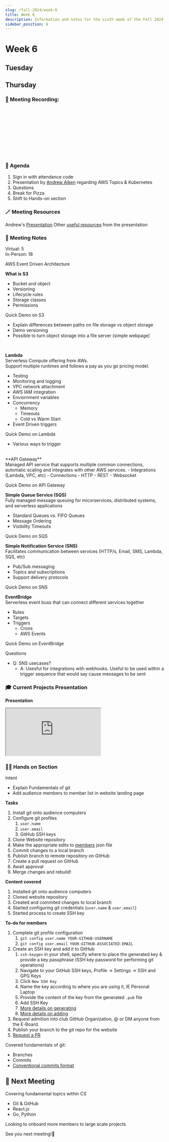 ```yaml
---
slug: /fall-2024/week-6
title: Week 6
description: Information and notes for the sixth week of the Fall 2024 semester for the UMass Lowell Cloud Computing Club.
sidebar_position: 6
---
```


# Week 6

## Tuesday

## Thursday
### 🎥 Meeting Recording:
<div class="iframe-container">
    <iframe 
        src="" 
        title="Fall 2024 Week 6" 
        frameborder="0" 
        allow="accelerometer; autoplay; clipboard-write; encrypted-media; gyroscope; picture-in-picture; web-share" 
        referrerpolicy="strict-origin-when-cross-origin" 
        allowfullscreen
        class="responsive-iframe"
        style={{
            borderRadius: '16px'
        }}
    >
    </iframe>
</div>


### 🚩 Agenda
1. Sign in with attendance code
2. Presentation by [Andrew Aiken](https://github.com/andrew-aiken) regarding AWS Topics & Kubernetes
3. Questions
4. Break for Pizza
5. Shift to Hands-on section

### 🪄 Meeting Resources
Andrew's [Presentation](https://github.com/andrew-aiken/website-ref/blob/main/aws_eventdriven/aws-event-driven.pdf)
Other [useful resources](https://github.com/andrew-aiken/website-ref/tree/main/aws_eventdriven) from the presentation

### 📓 Meeting Notes
Virtual: 5<br/>
In-Person: 18<br/>

AWS Event Driven Architecture

**What is S3** <br/>
- Bucket and object
- Versioning
- Lifecycle rules
- Storage classes
- Permissions

Quick Demo on S3
- Explain differences between paths on file storage vs object storage
- Demo versioning
- Possible to turn object storage into a file server (simple webpage)
<br/>

**Lambda** <br/>
Serverless Compute offering from AWs. <br/>
Support multiple runtimes and follows a pay as you go pricing model.
- Testing 
- Monitoring and logging
- VPC network attachment
- AWS IAM integration
- Enviornment variables
- Concurrency
    - Memory
    - Timeouts
    - Cold vs Warm Start
- Event Driven triggers

Quick Demo on Lambda
- Various ways to trigger
<br/>
**API Gateway**<br/>
Managed API service that supports multiple common connections, automatic scaling and integrates with other AWS services.
- Integrations (Lambda, VPC, etc)
- Connections
    - HTTP
    - REST
    - Websocket

Quick Demo on API Gateway

**Simple Queue Service (SQS)**<br/>
Fully managed message queuing for micorservices, distributed systems, and serverless applications
- Standard Queues vs. FIFO Queues
- Message Ordering
- Visibility Timeouts

Quick Demo on SQS

**Simple Notification Service (SNS)**<br/>
Facilitates communication between services (HTTP/s, Email, SMS, Lambda, SQS, etc)
- Pub/Sub messaging
- Topics and subscriptions
- Support delivery protocols

Quick Demo on SNS

**EventBridge**<br/>
Serverless event buss that can connect different services together
- Rules
- Targets
- Triggers
    - Crons
    - AWS Events

Quick Demo on EventBridge

Questions <br/>
- Q: SNS usecases?
    - A: Usesful for integrations with webhooks. Useful to be used within a trigger sequence that would say cause messages to be sent 

### 🎓 Current Projects Presentation
**Presentation**
<iframe src="https://studentuml.sharepoint.com/sites/UMLCloudComputingClub/_layouts/15/Doc.aspx?sourcedoc={f20302e3-9f15-4da7-aa7f-1213ef3cfbca}&amp;action=embedview&amp;wdAr=1.7777777777777777&amp;wdEaaCheck=0" 
    style={{ width: '693px', height: '476px', frameBorder: 0, borderRadius: '16px'}}>
</iframe>

### 🧑‍💻 Hands on Section
Intent
- Explain Fundamentals of git
- Add audience members to member list in website landing page 

**Tasks**
1. Install git onto audience computers
2. Configure git profiles
    1. `user.name`
    2. `user.email`
    3. GitHub SSH keys 
3. Clone Website repository
4. Make the appropriate edits to [members](https://github.com/UMLCloudComputing/UMLCloudComputing.github.io/blob/main/static/meta_data/members_meta/members.json) json file
5. Commit changes to a local branch
6. Publish branch to remote repository on GitHub
7. Create a pull request on GitHub
8. Await approval
9. Merge changes and rebuild!

**Content covered**
1. Installed git onto audience computers
2. Cloned website repository
3. Created and commited changes to local branch
4. Started configuring git credentials (`user.name` & `user.email`)
5. Started process to create SSH key

**To-do for members**
1. Complete git profile configuration
    1. `git config user.name YOUR-GITHUB-USERNAME`
    2. `git config user.email YOUR-GITHUB-ASSOCIATED-EMAIL`
2. Create an SSH key and add it to GitHub
    1. `ssh-keygen` in your shell, specify where to place the generated key & provide a key passphrase (SSH key password for performing git operations)
    2. Navigate to your GitHub SSH keys, Profile -> Settings -> SSH and GPG Keys
    3. Click `New SSH Key`
    4. Name the key according to where you are using it, IE Personal Laptop
    5. Provide the content of the key from the generated `.pub` file
    6. Add SSH Key
    7. [More details on generating](https://docs.github.com/en/authentication/connecting-to-github-with-ssh/generating-a-new-ssh-key-and-adding-it-to-the-ssh-agent)
    8. [More details on adding](https://docs.github.com/en/authentication/connecting-to-github-with-ssh/adding-a-new-ssh-key-to-your-github-account)
3. Request admition into club GitHub Organization, @ or DM anyone from the E-Board.  
4. Publish your branch to the git repo for the website
5. [Request a PR](https://docs.github.com/en/pull-requests/collaborating-with-pull-requests/proposing-changes-to-your-work-with-pull-requests/creating-a-pull-request)


Covered fundamentals of git:
- Branches
- Commits
- [Conventional commits format](https://www.conventionalcommits.org/en/v1.0.0/)

## 🚀 Next Meeting
Covering fundamental topics within CS
- Git & GitHub
- React.js
- Go, Python 

Looking to onboard more members to large scale projects

See you next meeting!👋
